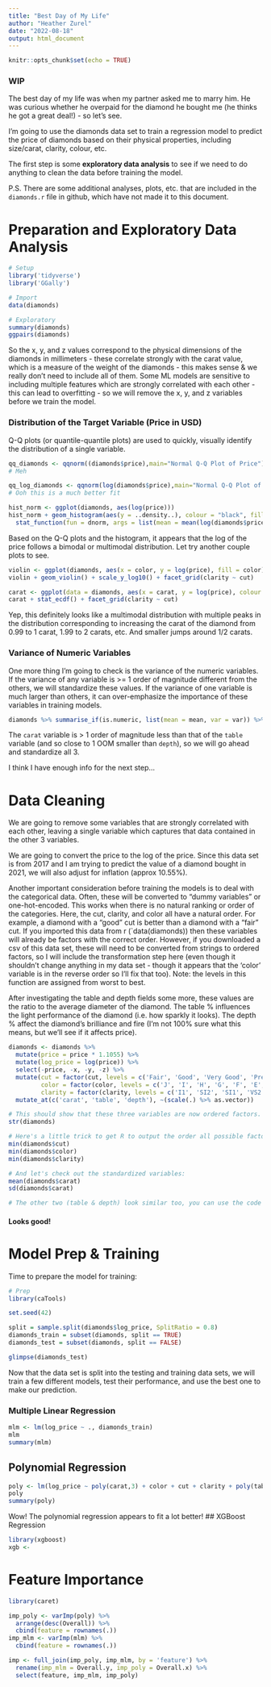 ```yaml
---
title: "Best Day of My Life"
author: "Heather Zurel"
date: "2022-08-18"
output: html_document
---
```


```r
knitr::opts_chunk$set(echo = TRUE)
```
### WIP
The best day of my life was when my partner asked me to marry him.  He was curious whether he overpaid for the diamond he bought me (he thinks he got a great deal!) - so let's see. 

I'm going to use the diamonds data set to train a regression model to predict the price of diamonds based on their physical properties, including size/carat, clarity, colour, etc. 

The first step is some **exploratory data analysis** to see if we need to do anything to clean the data before training the model.

P.S. There are some additional analyses, plots, etc. that are included in the `diamonds.r` file in github, which have not made it to this document.  

# Preparation and Exploratory Data Analysis

```r
# Setup
library('tidyverse')
library('GGally')

# Import
data(diamonds)

# Exploratory 
summary(diamonds)
ggpairs(diamonds)
```

So the x, y, and z values correspond to the physical dimensions of the diamonds in millimeters - these correlate strongly with the carat value, which is a measure of the weight of the diamonds - this makes sense & we really don't need to include all of them.  Some ML models are sensitive to including multiple features which are strongly correlated with each other - this can lead to overfitting - so we will remove the x, y, and z variables before we train the model. 

### Distribution of the Target Variable (Price in USD)
Q-Q plots (or quantile-quantile plots) are used to quickly, visually identify the distribution of a single variable.  

```r
qq_diamonds <- qqnorm((diamonds$price),main="Normal Q-Q Plot of Price");qqline((diamonds$price))
# Meh

qq_log_diamonds <- qqnorm(log(diamonds$price),main="Normal Q-Q Plot of log Price");qqline(log(diamonds$price))
# Ooh this is a much better fit
```
```r
hist_norm <- ggplot(diamonds, aes(log(price))) 
hist_norm + geom_histogram(aes(y = ..density..), colour = "black", fill = 'lightblue') + 
  stat_function(fun = dnorm, args = list(mean = mean(log(diamonds$price)), sd = sd(log(diamonds$price))))

```

Based on the Q-Q plots and the  histogram, it appears that the log of the price follows a bimodal or multimodal distribution.  Let try another couple plots to see.  

```r
violin <- ggplot(diamonds, aes(x = color, y = log(price), fill = color))
violin + geom_violin() + scale_y_log10() + facet_grid(clarity ~ cut)

carat <- ggplot(data = diamonds, aes(x = carat, y = log(price), colour = color)) 
carat + stat_ecdf() + facet_grid(clarity ~ cut)
```

Yep, this definitely looks like a multimodal distribution with multiple peaks in the distribution corresponding to increasing the carat of the diamond from 0.99 to 1 carat, 1.99 to 2 carats, etc. And smaller jumps around 1/2 carats. 

### Variance of Numeric Variables

One more thing I'm going to check is the variance of the numeric variables.  If the variance of any variable is >= 1 order of magnitude different from the others, we will standardize these values.  If the variance of one variable is much larger than others, it can over-emphasize the importance of these variables in training models. 

```r
diamonds %>% summarise_if(is.numeric, list(mean = mean, var = var)) %>% t()
```

The `carat` variable is > 1 order of magnitude less than that of the `table` variable (and so close to 1 OOM smaller than `depth`), so we will go ahead and standardize all 3. 

I think I have enough info for the next step...

# Data Cleaning

We are going to remove some variables that are strongly correlated with each other, leaving a single variable which captures that data contained in the other 3 variables.  

We are going to convert the price to the log of the price. Since this data set is from 2017 and I am trying to predict the value of a diamond bought in 2021, we will also adjust for inflation (approx 10.55%).

Another important consideration before training the models is to deal with the categorical data.  Often, these will be converted to "dummy variables" or one-hot-encoded.  This works when there is no natural ranking or order of the categories.  Here, the cut, clarity, and color all have a natural order.  For example, a diamond with a "good" cut is better than a diamond with a "fair" cut.  If you imported this data from r (`data(diamonds)) then these variables will already be factors with the correct order.  However, if you downloaded a csv of this data set, these will need to be converted from strings to ordered factors, so I will include the transformation step here (even though it shouldn't change anything in my data set - though  it appears that the 'color' variable is in the reverse order so I'll fix that too). Note: the levels in this function are assigned from worst to best.  

After investigating the table and depth fields some more, these values are the ratio to the average diameter of the diamond. The table % influences the light performance of the diamond (i.e. how sparkly it looks).  The depth % affect the diamond's brilliance and fire (I'm not 100% sure what this means, but we'll see if it affects price). 

```r
diamonds <- diamonds %>%
  mutate(price = price * 1.1055) %>%
  mutate(log_price = log(price)) %>%
  select(-price, -x, -y, -z) %>%
  mutate(cut = factor(cut, levels = c('Fair', 'Good', 'Very Good', 'Premium', 'Ideal'), ordered = TRUE),
         color = factor(color, levels = c('J', 'I', 'H', 'G', 'F', 'E', 'D'), ordered = TRUE),
         clarity = factor(clarity, levels = c('I1', 'SI2', 'SI1', 'VS2', 'VS1', 'VVS2', 'VVS1', 'IF'), ordered = TRUE)) %>%
  mutate_at(c('carat', 'table', 'depth'), ~(scale(.) %>% as.vector))

# This should show that these three variables are now ordered factors.
str(diamonds)

# Here's a little trick to get R to output the order all possible factor levels, instead of just the first few:
min(diamonds$cut)
min(diamonds$color)
min(diamonds$clarity)

# And let's check out the standardized variables:
mean(diamonds$carat)
sd(diamonds$carat)

# The other two (table & depth) look similar too, you can use the code in diamonds.r to check for yourself. 
```
#### Looks good!  

# Model Prep & Training
Time to prepare the model for training:

```r
# Prep
library(caTools)

set.seed(42)

split = sample.split(diamonds$log_price, SplitRatio = 0.8)
diamonds_train = subset(diamonds, split == TRUE)
diamonds_test = subset(diamonds, split == FALSE)

glimpse(diamonds_test)
```

Now that the data set is split into the testing and training data sets, we will train a few different models, test their performance, and use the best one to make our prediction. 

### Multiple Linear Regression
```r
mlm <- lm(log_price ~ ., diamonds_train)
mlm
summary(mlm)
```
## Polynomial Regression
```r
poly <- lm(log_price ~ poly(carat,3) + color + cut + clarity + poly(table,3) + poly(depth,3), diamonds_train)
poly
summary(poly)
```
Wow!  The polynomial regression appears to fit a lot better!
## XGBoost Regression
```r
library(xgboost)
xgb <- 
```

# Feature Importance
```r
library(caret)

imp_poly <- varImp(poly) %>%
  arrange(desc(Overall)) %>%
  cbind(feature = rownames(.))
imp_mlm <- varImp(mlm) %>%
  cbind(feature = rownames(.))

imp <- full_join(imp_poly, imp_mlm, by = 'feature') %>%
  rename(imp_mlm = Overall.y, imp_poly = Overall.x) %>%
  select(feature, imp_mlm, imp_poly)

```